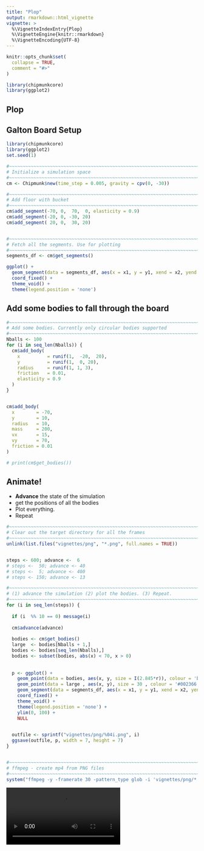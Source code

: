```yaml
---
title: "Plop"
output: rmarkdown::html_vignette
vignette: >
  %\VignetteIndexEntry{Plop}
  %\VignetteEngine{knitr::rmarkdown}
  %\VignetteEncoding{UTF-8}
---
```


```r
knitr::opts_chunk$set(
  collapse = TRUE,
  comment = "#>"
)

library(chipmunkcore)
library(ggplot2)
```


## Plop


## Galton Board Setup

```r
library(chipmunkcore)
library(ggplot2)
set.seed(1)

#~~~~~~~~~~~~~~~~~~~~~~~~~~~~~~~~~~~~~~~~~~~~~~~~~~~~~~~~~~~~~~~~~~~~~~~~~~~~~
# Initialize a simulation space
#~~~~~~~~~~~~~~~~~~~~~~~~~~~~~~~~~~~~~~~~~~~~~~~~~~~~~~~~~~~~~~~~~~~~~~~~~~~~~
cm <- Chipmunk$new(time_step = 0.005, gravity = cpv(0, -30))

#~~~~~~~~~~~~~~~~~~~~~~~~~~~~~~~~~~~~~~~~~~~~~~~~~~~~~~~~~~~~~~~~~~~~~~~~~~~~~
# Add floor with bucket
#~~~~~~~~~~~~~~~~~~~~~~~~~~~~~~~~~~~~~~~~~~~~~~~~~~~~~~~~~~~~~~~~~~~~~~~~~~~~~
cm$add_segment(-70, 0,  70,  0, elasticity = 0.9)
cm$add_segment(-20, 0, -30, 20)
cm$add_segment( 20, 0,  30, 20)


#~~~~~~~~~~~~~~~~~~~~~~~~~~~~~~~~~~~~~~~~~~~~~~~~~~~~~~~~~~~~~~~~~~~~~~~~~~~~~
# Fetch all the segments. Use for plotting
#~~~~~~~~~~~~~~~~~~~~~~~~~~~~~~~~~~~~~~~~~~~~~~~~~~~~~~~~~~~~~~~~~~~~~~~~~~~~~
segments_df <- cm$get_segments()

ggplot() + 
  geom_segment(data = segments_df, aes(x = x1, y = y1, xend = x2, yend = y2)) + 
  coord_fixed() + 
  theme_void() + 
  theme(legend.position = 'none')
```


## Add some bodies to fall through the board


```r
#~~~~~~~~~~~~~~~~~~~~~~~~~~~~~~~~~~~~~~~~~~~~~~~~~~~~~~~~~~~~~~~~~~~~~~~~~~~~~
# Add some bodies. Currently only circular bodies supported
#~~~~~~~~~~~~~~~~~~~~~~~~~~~~~~~~~~~~~~~~~~~~~~~~~~~~~~~~~~~~~~~~~~~~~~~~~~~~~
Nballs <- 100
for (i in seq_len(Nballs)) {
  cm$add_body(
    x          = runif(1,  -20,  20), 
    y          = runif(1,  0, 20),
    radius     = runif(1, 1, 3),
    friction   = 0.01,
    elasticity = 0.9
  )
}


cm$add_body(
  x        = -70,
  y        = 10,
  radius   = 10,
  mass     = 200,
  vx       = 15,
  vy       = 70,
  friction = 0.01
)

# print(cm$get_bodies())
```


## Animate!

* **Advance** the state of the simulation
* get the positions of all the bodies
* Plot everything.
* Repeat


```r
#~~~~~~~~~~~~~~~~~~~~~~~~~~~~~~~~~~~~~~~~~~~~~~~~~~~~~~~~~~~~~~~~~~~~~~~~~~~~~
# Clear out the target directory for all the frames
#~~~~~~~~~~~~~~~~~~~~~~~~~~~~~~~~~~~~~~~~~~~~~~~~~~~~~~~~~~~~~~~~~~~~~~~~~~~~~
unlink(list.files("vignettes/png", "*.png", full.names = TRUE))


steps <- 600; advance <-  6
# steps <-  50; advance <- 40
# steps <-  5; advance <- 400
# steps <- 150; advance <- 13

#~~~~~~~~~~~~~~~~~~~~~~~~~~~~~~~~~~~~~~~~~~~~~~~~~~~~~~~~~~~~~~~~~~~~~~~~~~~~~
# (1) advance the simulation (2) plot the bodies. (3) Repeat.
#~~~~~~~~~~~~~~~~~~~~~~~~~~~~~~~~~~~~~~~~~~~~~~~~~~~~~~~~~~~~~~~~~~~~~~~~~~~~~
for (i in seq_len(steps)) {
  
  if (i  %% 10 == 0) message(i)
  
  cm$advance(advance)
  
  bodies <- cm$get_bodies()
  large  <- bodies[Nballs + 1,]
  bodies <- bodies[seq_len(Nballs),]
  bodies <- subset(bodies, abs(x) < 70, x > 0)
  
  
  p <- ggplot() + 
    geom_point(data = bodies, aes(x, y, size = I(2.845*r)), colour = 'black') + 
    geom_point(data = large , aes(x, y), size = 30 , colour = '#002366') + 
    geom_segment(data = segments_df, aes(x = x1, y = y1, xend = x2, yend = y2), colour = 'lightblue') + 
    coord_fixed() + 
    theme_void() +
    theme(legend.position = 'none') + 
    ylim(0, 100) + 
    NULL
  

  outfile <- sprintf("vignettes/png/%04i.png", i)
  ggsave(outfile, p, width = 7, height = 7)
}


#~~~~~~~~~~~~~~~~~~~~~~~~~~~~~~~~~~~~~~~~~~~~~~~~~~~~~~~~~~~~~~~~~~~~~~~~~~~~~
# ffmpeg - create mp4 from PNG files
#~~~~~~~~~~~~~~~~~~~~~~~~~~~~~~~~~~~~~~~~~~~~~~~~~~~~~~~~~~~~~~~~~~~~~~~~~~~~~
system("ffmpeg -y -framerate 30 -pattern_type glob -i 'vignettes/png/*.png' -c:v libx264 -pix_fmt yuv420p -s 800x800 vignettes/anim/plop.mp4")

```


![](anim/plop.mp4)








